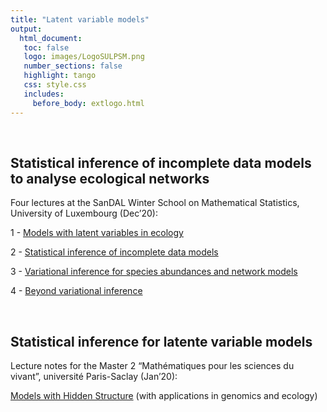 ```yaml
---
title: "Latent variable models"
output: 
  html_document:
   toc: false
   logo: images/LogoSULPSM.png
   number_sections: false
   highlight: tango
   css: style.css
   includes:
     before_body: extlogo.html
---
```


<br>

## Statistical inference of incomplete data models to analyse ecological networks

Four lectures at the SanDAL Winter School on Mathematical Statistics, University of Luxembourg (Dec’20):

  1 - [Models with latent variables in ecology](slides/Part10-Main-Lux2012.pdf)
  
  2 - [Statistical inference of incomplete data models](slides/Part20-Main-Lux2012.pdf)
  
  3 - [Variational inference for species abundances and network models](slides/Part30-Main-Lux2012.pdf)

  4 - [Beyond variational inference](slides/Part40-Main-Lux2012.pdf)

<br>

## Statistical inference for latente variable models

Lecture notes for the Master 2 "Mathématiques pour les sciences du vivant", université Paris-Saclay (Jan'20): 

[Models with Hidden Structure](notes/ModelsHiddenStruct-Biology-29jan21.pdf) (with applications in genomics and ecology)